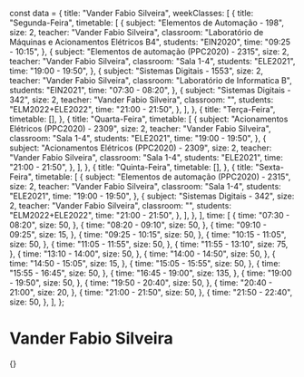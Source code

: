 const data = {
  title: "Vander Fabio Silveira",
  weekClasses: [
    {
      title: "Segunda-Feira",
      timetable: [
        {
          subject: "Elementos de Automação - 198",
          size: 2,
          teacher: "Vander Fabio Silveira",
          classroom: "Laboratório de Máquinas e Acionamentos Elétricos B4",
          students: "EIN2020",
          time: "09:25 - 10:15",
        },
        {
          subject: "Elementos de automação (PPC2020) - 2315",
          size: 2,
          teacher: "Vander Fabio Silveira",
          classroom: "Sala 1-4",
          students: "ELE2021",
          time: "19:00 - 19:50",
        },
        {
          subject: "Sistemas Digitais - 1553",
          size: 2,
          teacher: "Vander Fabio Silveira",
          classroom: "Laboratório de Informatica B",
          students: "EIN2021",
          time: "07:30 - 08:20",
        },
        {
          subject: "Sistemas Digitais - 342",
          size: 2,
          teacher: "Vander Fabio Silveira",
          classroom: "",
          students: "ELM2022+ELE2022",
          time: "21:00 - 21:50",
        },
      ],
    },
    {
      title: "Terça-Feira",
      timetable: [],
    },
    {
      title: "Quarta-Feira",
      timetable: [
        {
          subject: "Acionamentos Elétricos (PPC2020) - 2309",
          size: 2,
          teacher: "Vander Fabio Silveira",
          classroom: "Sala 1-4",
          students: "ELE2021",
          time: "19:00 - 19:50",
        },
        {
          subject: "Acionamentos Elétricos (PPC2020) - 2309",
          size: 2,
          teacher: "Vander Fabio Silveira",
          classroom: "Sala 1-4",
          students: "ELE2021",
          time: "21:00 - 21:50",
        },
      ],
    },
    {
      title: "Quinta-Feira",
      timetable: [],
    },
    {
      title: "Sexta-Feira",
      timetable: [
        {
          subject: "Elementos de automação (PPC2020) - 2315",
          size: 2,
          teacher: "Vander Fabio Silveira",
          classroom: "Sala 1-4",
          students: "ELE2021",
          time: "19:00 - 19:50",
        },
        {
          subject: "Sistemas Digitais - 342",
          size: 2,
          teacher: "Vander Fabio Silveira",
          classroom: "",
          students: "ELM2022+ELE2022",
          time: "21:00 - 21:50",
        },
      ],
    },
  ],
  time: [
    {
      time: "07:30 - 08:20",
      size: 50,
    },
    {
      time: "08:20 - 09:10",
      size: 50,
    },
    {
      time: "09:10 - 09:25",
      size: 15,
    },
    {
      time: "09:25 - 10:15",
      size: 50,
    },
    {
      time: "10:15 - 11:05",
      size: 50,
    },
    {
      time: "11:05 - 11:55",
      size: 50,
    },
    {
      time: "11:55 - 13:10",
      size: 75,
    },
    {
      time: "13:10 - 14:00",
      size: 50,
    },
    {
      time: "14:00 - 14:50",
      size: 50,
    },
    {
      time: "14:50 - 15:05",
      size: 15,
    },
    {
      time: "15:05 - 15:55",
      size: 50,
    },
    {
      time: "15:55 - 16:45",
      size: 50,
    },
    {
      time: "16:45 - 19:00",
      size: 135,
    },
    {
      time: "19:00 - 19:50",
      size: 50,
    },
    {
      time: "19:50 - 20:40",
      size: 50,
    },
    {
      time: "20:40 - 21:00",
      size: 20,
    },
    {
      time: "21:00 - 21:50",
      size: 50,
    },
    {
      time: "21:50 - 22:40",
      size: 50,
    },
  ],
};

# Vander Fabio Silveira

<div>
  {<Grid title={data.title} weekClasses={data.weekClasses} time={data.time} />}
</div>
